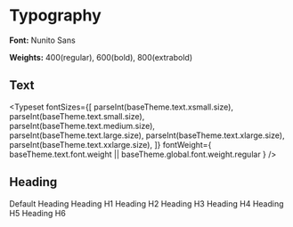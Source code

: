 

<Meta title="Guides|Typography" />

# Typography

**Font:** Nunito Sans

**Weights:** 400(regular), 600(bold), 800(extrabold)

## Text

<Typeset
	fontSizes={[
		parseInt(baseTheme.text.xsmall.size),
		parseInt(baseTheme.text.small.size),
		parseInt(baseTheme.text.medium.size),
		parseInt(baseTheme.text.large.size),
		parseInt(baseTheme.text.xlarge.size),
		parseInt(baseTheme.text.xxlarge.size),
	]}
	fontWeight={
		baseTheme.text.font.weight || baseTheme.global.font.weight.regular
	}
/>

## Heading

<Preview>
	<ContextWrapper>
		<Heading>Default Heading</Heading>
		<Heading level={1}>Heading H1</Heading>
		<Heading level={2}>Heading H2</Heading>
		<Heading level={3}>Heading H3</Heading>
		<Heading level={4}>Heading H4</Heading>
		<Heading level={5}>Heading H5</Heading>
		<Heading level={6}>Heading H6</Heading>
	</ContextWrapper>
</Preview>
